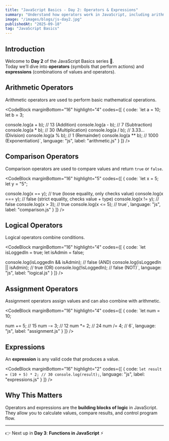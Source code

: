 ```yaml
---
title: "JavaScript Basics - Day 2: Operators & Expressions"
summary: "Understand how operators work in JavaScript, including arithmetic, comparison, logical, and assignment operators."
image: "/images/blogs/js-day2.jpg"
publishedAt: "2025-09-18"
tag: "JavaScript Basics"
---
```


## Introduction

Welcome to **Day 2** of the JavaScript Basics series 🎉.  
Today we’ll dive into **operators** (symbols that perform actions) and **expressions** (combinations of values and operators).

## Arithmetic Operators

Arithmetic operators are used to perform basic mathematical operations.

<CodeBlock
    marginBottom="16"
    highlight="4"
    codes={[
  {
    code:
`let a = 10;
let b = 3;

console.log(a + b); // 13 (Addition)
console.log(a - b); // 7  (Subtraction)
console.log(a * b); // 30 (Multiplication)
console.log(a / b); // 3.33... (Division)
console.log(a % b); // 1  (Remainder)
console.log(a ** b); // 1000 (Exponentiation)`,
    language: "js",
    label: "arithmetic.js"
  }
]} />

## Comparison Operators

Comparison operators are used to compare values and return `true` or `false`.

<CodeBlock
    marginBottom="16"
    highlight="5"
    codes={[
  {
    code:
`let x = 5;
let y = "5";

console.log(x == y);  // true  (loose equality, only checks value)
console.log(x === y); // false (strict equality, checks value + type)
console.log(x != y);  // false
console.log(x > 3);   // true
console.log(x <= 5);  // true`,
    language: "js",
    label: "comparison.js"
  }
]} />

## Logical Operators

Logical operators combine conditions.

<CodeBlock
    marginBottom="16"
    highlight="4"
    codes={[
  {
    code:
`let isLoggedIn = true;
let isAdmin = false;

console.log(isLoggedIn && isAdmin); // false (AND)
console.log(isLoggedIn || isAdmin); // true  (OR)
console.log(!isLoggedIn);           // false (NOT)`,
    language: "js",
    label: "logical.js"
  }
]} />

## Assignment Operators

Assignment operators assign values and can also combine with arithmetic.

<CodeBlock
    marginBottom="16"
    highlight="4"
    codes={[
  {
    code:
`let num = 10;

num += 5;  // 15
num -= 3;  // 12
num *= 2;  // 24
num /= 4;  // 6`,
    language: "js",
    label: "assignment.js"
  }
]} />

## Expressions

An **expression** is any valid code that produces a value.

<CodeBlock
    marginBottom="16"
    highlight="2"
    codes={[
  {
    code:
`let result = (10 + 5) * 2; // 30
console.log(result);`,
    language: "js",
    label: "expressions.js"
  }
]} />

## Why This Matters

Operators and expressions are the **building blocks of logic** in JavaScript.  
They allow you to calculate values, compare results, and control program flow.

---

👉 Next up in **Day 3**: **Functions in JavaScript** ⚡
